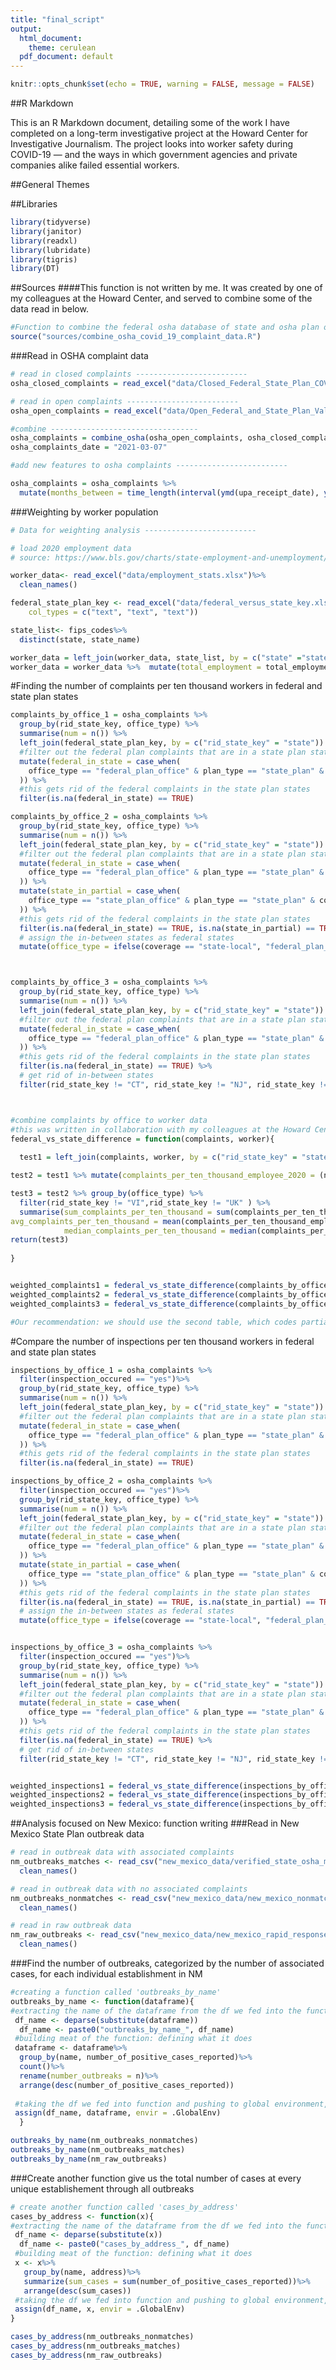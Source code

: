 ```yaml
---
title: "final_script"
output:
  html_document:
    theme: cerulean
  pdf_document: default
---
```


```r
knitr::opts_chunk$set(echo = TRUE, warning = FALSE, message = FALSE)
```

##R Markdown

This is an R Markdown document, detailing some of the work I have completed on a long-term investigative project at the Howard Center for Investigative Journalism. The project looks into worker safety during COVID-19 — and the ways in which government agencies and private companies alike failed essential workers. 

##General Themes



##Libraries
```r
library(tidyverse)
library(janitor)
library(readxl)
library(lubridate)
library(tigris)
library(DT)
```

##Sources
####This function is not written by me. It was created by one of my colleagues at the Howard Center, and served to combine some of the data read in below.

```r

#Function to combine the federal osha database of state and osha plan offices into one file
source("sources/combine_osha_covid_19_complaint_data.R")
```

###Read in OSHA complaint data
```r
# read in closed complaints -------------------------
osha_closed_complaints = read_excel("data/Closed_Federal_State_Plan_COVID-19_Complaints_Through_0307_2021.xlsx")

# read in open complaints -------------------------
osha_open_complaints = read_excel("data/Open_Federal_and_State_Plan_Valid_Covid-19_Complaints_through_0307_2021.xlsx")

#combine ---------------------------------
osha_complaints = combine_osha(osha_open_complaints, osha_closed_complaints)
osha_complaints_date = "2021-03-07"

#add new features to osha complaints -------------------------

osha_complaints = osha_complaints %>% 
  mutate(months_between = time_length(interval(ymd(upa_receipt_date), ymd(osha_complaints_date)), "month"))

```


###Weighting by worker population
```r
# Data for weighting analysis -------------------------

# load 2020 employment data
# source: https://www.bls.gov/charts/state-employment-and-unemployment/employment-by-state-bar.htm

worker_data<- read_excel("data/employment_stats.xlsx")%>%
  clean_names()

federal_state_plan_key <- read_excel("data/federal_versus_state_key.xlsx",
    col_types = c("text", "text", "text"))

state_list<- fips_codes%>%
  distinct(state, state_name)

worker_data = left_join(worker_data, state_list, by = c("state" ="state_name" ))
worker_data = worker_data %>%  mutate(total_employment = total_employment_thousands * 1000) 

```

#Finding the number of complaints per ten thousand workers in federal and state plan states 
```r
complaints_by_office_1 = osha_complaints %>% 
  group_by(rid_state_key, office_type) %>% 
  summarise(num = n()) %>% 
  left_join(federal_state_plan_key, by = c("rid_state_key" = "state")) %>% 
  #filter out the federal plan complaints that are in a state plan state
  mutate(federal_in_state = case_when(
    office_type == "federal_plan_office" & plan_type == "state_plan" & coverage == "private_state-local" ~ "remove"
  )) %>% 
  #this gets rid of the federal complaints in the state plan states
  filter(is.na(federal_in_state) == TRUE)

complaints_by_office_2 = osha_complaints %>% 
  group_by(rid_state_key, office_type) %>% 
  summarise(num = n()) %>% 
  left_join(federal_state_plan_key, by = c("rid_state_key" = "state")) %>% 
  #filter out the federal plan complaints that are in a state plan state
  mutate(federal_in_state = case_when(
    office_type == "federal_plan_office" & plan_type == "state_plan" & coverage == "private_state-local" ~ "remove"
  )) %>% 
  mutate(state_in_partial = case_when(
    office_type == "state_plan_office" & plan_type == "state_plan" & coverage == "state-local" ~ "remove"
  )) %>% 
  #this gets rid of the federal complaints in the state plan states
  filter(is.na(federal_in_state) == TRUE, is.na(state_in_partial) == TRUE) %>% 
  # assign the in-between states as federal states
  mutate(office_type = ifelse(coverage == "state-local", "federal_plan_office", office_type))



complaints_by_office_3 = osha_complaints %>%
  group_by(rid_state_key, office_type) %>% 
  summarise(num = n()) %>% 
  left_join(federal_state_plan_key, by = c("rid_state_key" = "state")) %>% 
  #filter out the federal plan complaints that are in a state plan state
  mutate(federal_in_state = case_when(
    office_type == "federal_plan_office" & plan_type == "state_plan" & coverage == "private_state-local" ~ "remove"
  )) %>% 
  #this gets rid of the federal complaints in the state plan states
  filter(is.na(federal_in_state) == TRUE) %>% 
  # get rid of in-between states 
  filter(rid_state_key != "CT", rid_state_key != "NJ", rid_state_key != "NY",rid_state_key != "ME", rid_state_key != "IL")



#combine complaints by office to worker data
#this was written in collaboration with my colleagues at the Howard Center for Investigative Journalism
federal_vs_state_difference = function(complaints, worker){
  
  test1 = left_join(complaints, worker, by = c("rid_state_key" = "state.y"))

test2 = test1 %>% mutate(complaints_per_ten_thousand_employee_2020 = (num/total_employment)*10000)

test3 = test2 %>% group_by(office_type) %>%
  filter(rid_state_key != "VI",rid_state_key != "UK" ) %>% 
  summarise(sum_complaints_per_ten_thousand = sum(complaints_per_ten_thousand_employee_2020),
avg_complaints_per_ten_thousand = mean(complaints_per_ten_thousand_employee_2020), 
            median_complaints_per_ten_thousand = median(complaints_per_ten_thousand_employee_2020))
return(test3)
  
}


weighted_complaints1 = federal_vs_state_difference(complaints_by_office_1, worker_data)#This just gets rid of federal complaints in state plan states, does nothing to partial plan states 
weighted_complaints2 = federal_vs_state_difference(complaints_by_office_2, worker_data) #This gets rid of federal complaints in state plan states and codes partials as federal plan states, also removes state plan complaints in partials
weighted_complaints3 = federal_vs_state_difference(complaints_by_office_3, worker_data)#This gets rid of federal complaints in state plan states and gets rid of partial states altogether

#Our recommendation: we should use the second table, which codes partials as federal plan and juices up federal numbers, with a sentence that says something like "In states where [these businesses] are covered by federal osha, there are seemingly less complaints per 10k workers"

```

#Compare the number of inspections per ten thousand workers in federal and state plan states 
```r
inspections_by_office_1 = osha_complaints %>% 
  filter(inspection_occured == "yes")%>%
  group_by(rid_state_key, office_type) %>% 
  summarise(num = n()) %>% 
  left_join(federal_state_plan_key, by = c("rid_state_key" = "state")) %>% 
  #filter out the federal plan complaints that are in a state plan state
  mutate(federal_in_state = case_when(
    office_type == "federal_plan_office" & plan_type == "state_plan" & coverage == "private_state-local" ~ "remove"
  )) %>% 
  #this gets rid of the federal complaints in the state plan states
  filter(is.na(federal_in_state) == TRUE)

inspections_by_office_2 = osha_complaints %>%
  filter(inspection_occured == "yes")%>%
  group_by(rid_state_key, office_type) %>% 
  summarise(num = n()) %>% 
  left_join(federal_state_plan_key, by = c("rid_state_key" = "state")) %>% 
  #filter out the federal plan complaints that are in a state plan state
  mutate(federal_in_state = case_when(
    office_type == "federal_plan_office" & plan_type == "state_plan" & coverage == "private_state-local" ~ "remove"
  )) %>% 
  mutate(state_in_partial = case_when(
    office_type == "state_plan_office" & plan_type == "state_plan" & coverage == "state-local" ~ "remove"
  )) %>% 
  #this gets rid of the federal complaints in the state plan states
  filter(is.na(federal_in_state) == TRUE, is.na(state_in_partial) == TRUE) %>% 
  # assign the in-between states as federal states
  mutate(office_type = ifelse(coverage == "state-local", "federal_plan_office", office_type))


inspections_by_office_3 = osha_complaints %>%
  filter(inspection_occured == "yes")%>%
  group_by(rid_state_key, office_type) %>% 
  summarise(num = n()) %>% 
  left_join(federal_state_plan_key, by = c("rid_state_key" = "state")) %>% 
  #filter out the federal plan complaints that are in a state plan state
  mutate(federal_in_state = case_when(
    office_type == "federal_plan_office" & plan_type == "state_plan" & coverage == "private_state-local" ~ "remove"
  )) %>% 
  #this gets rid of the federal complaints in the state plan states
  filter(is.na(federal_in_state) == TRUE) %>% 
  # get rid of in-between states 
  filter(rid_state_key != "CT", rid_state_key != "NJ", rid_state_key != "NY",rid_state_key != "ME", rid_state_key != "IL")


weighted_inspections1 = federal_vs_state_difference(inspections_by_office_1, worker_data)#This just gets rid of federal complaints in state plan states, does nothing to partial plan states 
weighted_inspections2 = federal_vs_state_difference(inspections_by_office_2, worker_data) #This gets rid of federal complaints in state plan states and codes partials as federal plan states
weighted_inspections3 = federal_vs_state_difference(inspections_by_office_3, worker_data)##This gets rid of federal complaints in state plan states and gets rid of partial states altogether

```


##Analysis focused on New Mexico: function writing 
###Read in New Mexico State Plan outbreak data 
```r

# read in outbreak data with associated complaints 
nm_outbreaks_matches <- read_csv("new_mexico_data/verified_state_osha_matches_new_mexico.csv")%>%
  clean_names()

# read in outbreak data with no associated complaints 
nm_outbreaks_nonmatches <- read_csv("new_mexico_data/new_mexico_nonmatches.csv")%>%
  clean_names()

# read in raw outbreak data
nm_raw_outbreaks <- read_csv("new_mexico_data/new_mexico_rapid_responses_all.csv")%>%
  clean_names()

```

###Find the number of outbreaks, categorized by the number of associated cases, for each individual establishment in NM
```r

#creating a function called 'outbreaks_by_name'
outbreaks_by_name <- function(dataframe){
#extracting the name of the dataframe from the df we fed into the function
 df_name <- deparse(substitute(dataframe))
  df_name <- paste0("outbreaks_by_name_", df_name)
 #building meat of the function: defining what it does
 dataframe <- dataframe%>%
  group_by(name, number_of_positive_cases_reported)%>%
  count()%>%
  rename(number_outbreaks = n)%>%
  arrange(desc(number_of_positive_cases_reported))
  
 #taking the df we fed into function and pushing to global environment, and the name we give it in GE is the value we created in df_name 
 assign(df_name, dataframe, envir = .GlobalEnv)
  }

outbreaks_by_name(nm_outbreaks_nonmatches)
outbreaks_by_name(nm_outbreaks_matches)
outbreaks_by_name(nm_raw_outbreaks)

```

###Create another function give us the total number of cases at every unique establishement through all outbreaks 
```r
# create another function called 'cases_by_address'
cases_by_address <- function(x){
#extracting the name of the dataframe from the df we fed into the function
 df_name <- deparse(substitute(x))
  df_name <- paste0("cases_by_address_", df_name)
 #building meat of the function: defining what it does
 x <- x%>%
   group_by(name, address)%>%
   summarize(sum_cases = sum(number_of_positive_cases_reported))%>%
   arrange(desc(sum_cases))
 #taking the df we fed into function and pushing to global environment, and the name we give it in GE is the value we created in df_name 
 assign(df_name, x, envir = .GlobalEnv)
}

cases_by_address(nm_outbreaks_nonmatches)
cases_by_address(nm_outbreaks_matches)
cases_by_address(nm_raw_outbreaks)

```
